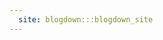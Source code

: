 ```yaml
---
  site: blogdown:::blogdown_site
---
```


  <!-- This file is for blogdown only. Please do not edit it. -->
